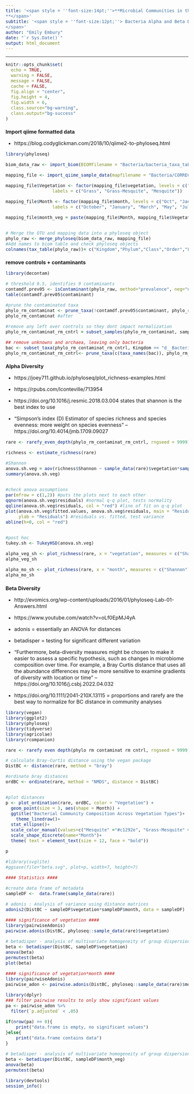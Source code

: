 ```yaml
---
title: '<span style = ''font-size:14pt;''>**Microbial Communities in the changing vegetation of the Chihuahuan Desert 
**</span>'
subtitle: '<span style = ''font-size:12pt;''> Bacteria Alpha and Beta Diversity
</span>'
author: "Emily Embury"
date: "`r Sys.Date()`"
output: html_document
---
```

<style type="text/css">
/* Whole document: */ 
body{
  font-size: 12pt;
}
/* Headers */
h1{
  font-size: 12pt;
}
</style>

---

```r
knitr::opts_chunk$set(
  echo = TRUE,              
  warning = FALSE,       
  message = FALSE,  
  cache = FALSE,        
  fig.align = "center", 
  fig.height = 4,
  fig.width = 6,
  class.source="bg-warning",
  class.output="bg-success"
)

```


# **Import qiime formatted data**
  - https://blog.codyglickman.com/2018/10/qiime2-to-phyloseq.html

```r
library(phyloseq)

biom_data_raw <- import_biom(BIOMfilename = "Bacteria/bacteria_taxa_table_raw.biom", refseqfilename = "Bacteria/bacteria-dna-sequences-rare.fasta")

mapping_file <- import_qiime_sample_data(mapfilename = "Bacteria/CORRECTED_metadata.tsv")

mapping_file$Vegetation <- factor(mapping_file$vegetation, levels = c("Grass", "Mesquite_grass", "Mesquite"), 
                  labels = c("Grass", "Grass-Mesquite", "Mesquite")) 

mapping_file$Month <- factor(mapping_file$month, levels = c("Oct", "Jan", "Mar", "May", "Jul"), 
                  labels = c("October", "January", "March", "May", "July"))

mapping_file$month_veg = paste(mapping_file$Month, mapping_file$Vegetation, sep="-")


# Merge the OTU and mapping data into a phyloseq object
phylo_raw <- merge_phyloseq(biom_data_raw, mapping_file)
#Add names to biom table and check phyloseq objects
colnames(tax_table(phylo_raw))= c("Kingdom","Phylum","Class","Order","Family","Genus", "Species")
```
# **remove controls + contaminants**

```r
library(decontam)

# threshold 0.5, identifies 9 contaminants
contamdf.prev05 <- isContaminant(phylo_raw, method="prevalence", neg="neg", threshold=0.5)
table(contamdf.prev05$contaminant)

#prune the contaminated taxa
phylo_rm_contaminat <- prune_taxa(!contamdf.prev05$contaminant, phylo_raw)
phylo_rm_contaminat #after

#remove any left over controls so they dont impact normalization
phylo_rm_contaminat_rm_cntrl = subset_samples(phylo_rm_contaminat, sample.id != "CONTROL1-S1" & sample.id != "CONTROL2-S79" & sample.id != "CONTROL3-S109")

## remove unknowns and archaea, leaving only bacteria
bac <- subset_taxa(phylo_rm_contaminat_rm_cntrl, Kingdom == "d__Bacteria")
phylo_rm_contaminat_rm_cntrl<- prune_taxa(c(taxa_names(bac)), phylo_rm_contaminat_rm_cntrl)
```


# **Alpha Diversity**
  - https://joey711.github.io/phyloseq/plot_richness-examples.html
  - https://rpubs.com/lconteville/713954 


- https://doi.org/10.1016/j.resmic.2018.03.004 states that shannon is the best index to use

- "Simpson’s index (D) Estimator of species richness and species evenness: more weight on species evenness" -- https://doi.org/10.4014/jmb.1709.09027 

```r
rare <- rarefy_even_depth(phylo_rm_contaminat_rm_cntrl, rngseed = 9999)

```

```r
richness <- estimate_richness(rare)

#Shannon
anova.sh.veg = aov(richness$Shannon ~ sample_data(rare)$vegetation*sample_data(rare)$month)
summary(anova.sh.veg)


#check anova assumptions
par(mfrow = c(1,2)) #puts the plots next to each other
qqnorm(anova.sh.veg$residuals) #normal q-q plot, tests normality
qqline(anova.sh.veg$residuals, col = "red") #line of fit on q-q plot
plot(anova.sh.veg$fitted.values, anova.sh.veg$residuals, main = "Residuals vs Fitted", xlab = "Fitted Values", 
     ylab = "Residuals") #residuals vs. fitted, test variance
abline(h=0, col = "red") 


#post hoc
tukey.sh <- TukeyHSD(anova.sh.veg)

alpha_veg_sh <- plot_richness(rare, x = "vegetation", measures = c("Shannon"))
alpha_veg_sh

alpha_mo_sh <- plot_richness(rare, x = "month", measures = c("Shannon"))
alpha_mo_sh

```



# **Beta Diversity**

- http://evomics.org/wp-content/uploads/2016/01/phyloseq-Lab-01-Answers.html
- https://www.youtube.com/watch?v=oLf0EpMJ4yA 

- adonis = essentially an ANOVA for distances
- betadisper = testing for significant different variation


- "Furthermore, beta-diversity measures might be chosen to make it easier to assess a specific hypothesis, such as changes in microbiome composition over time. For example, a Bray Curtis distance that uses all the abundance differences may be more sensitive to examine gradients of diversity with location or time" -- https://doi.org/10.1016/j.csbj.2022.04.032 

-  https://doi.org/10.1111/2041-210X.13115 = proportions and rarefy are the best way to normalize for BC distance in community analyses
```r

library(vegan)
library(ggplot2)
library(phyloseq)
library(tidyverse)
library(agricolae)
library(rcompanion)

rare <- rarefy_even_depth(phylo_rm_contaminat_rm_cntrl, rngseed = 9999)

```
  
```r
# calculate Bray-Curtis distance using the vegan package
DistBC <- distance(rare, method = "bray")

#ordinate bray distances
ordBC <- ordinate(rare, method = "NMDS", distance = DistBC)


#plot distances
p <- plot_ordination(rare, ordBC, color = "Vegetation") + 
  geom_point(size = 3, aes(shape = Month)) +
  ggtitle("Bacterial Community Composition Across Vegetation Types")+
    theme_linedraw()+
  stat_ellipse()+
  scale_color_manual(values=c("Mesquite" ="#c1292e", "Grass-Mesquite" = "#e1bc29", "Grass" = "#679436", name = "Vegetation"))+
  scale_shape_discrete(name="Month")+
  theme( text = element_text(size = 12, face = "bold"))

p

#library(svglite)
#ggsave(file="beta.svg", plot=p, width=7, height=7)

```

```r
#### Statistics ####

#create data frame of metadata
sampleDF <-  data.frame(sample_data(rare))

# adonis : Analysis of variance using distance matrices
adonis2(DistBC ~ sampleDF$vegetation*sampleDF$month, data = sampleDF)

#### significance of vegetation ####
library(pairwiseAdonis)
pairwise.adonis(DistBC, phyloseq::sample_data(rare)$vegetation)

# betadisper - analysis of multivariate homogeneity of group dispersion (variances)
beta <- betadisper(DistBC, sampleDF$vegetation)
anova(beta)
permutest(beta)
plot(beta)

#### significance of vegetation*month ####
library(pairwiseAdonis)
pairwise_adon <- pairwise.adonis(DistBC, phyloseq::sample_data(rare)$month_veg)

library(dplyr)
### filter pairwise results to only show significant values
pa <- pairwise_adon %>%
  filter(`p.adjusted` < .05) 

if(nrow(pa) == 0){
    print("data.frame is empty, no significant values")
}else{
    print("data.frame contains data")
}

# betadisper - analysis of multivariate homogeneity of group dispersion (variances)
beta <- betadisper(DistBC, sampleDF$month_veg)
anova(beta)
permutest(beta)

```

```r
library(devtools)
session_info()
```